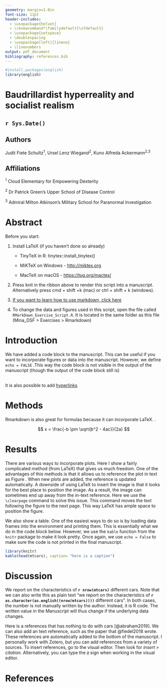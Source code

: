 ```yaml
---
geometry: margin=1.0in
font-size: 11pt
header-includes:
  - \usepackage{helvet}
  - \renewcommand*\familydefault{\sfdefault}
  - \usepackage{setspace}
  - \doublespacing
  - \usepackage[left]{lineno}
  - \linenumbers
output: pdf_document
bibliography: references.bib
---
```


```r
#install.packages(english)
library(english)
```

# Baudrillardist hyperreality and socialist realism

## `r Sys.Date()`

\vspace{10mm}

## Authors

Judit Fiete Schultz^1^, Ursel Lenz Wiegand^2^, Kuno Alfreda Ackermann^2,3^

\vspace{10mm}

## Affiliations

^1^ Cloud Elementary for Empowering Dexterity

^2^ Dr Patrick Green's Upper School of Disease Control

^3^ Admiral Milton Atkinson's Military School for Paranormal Investigation

\vspace{10mm}

# Abstract

Before you start:

1)  Install LaTeX (if you haven't done so already)

    -   TinyTeX in R: tinytex::install_tinytex()

    -   MiKTeX on Windows - [http://miktex.org](http://miktex.org/ "http://miktex.org")

    -   MacTeX on macOS - <https://tug.org/mactex/>

2)  Press knit in the ribbon above to render this script into a manuscript. Alternatively press cmd + shift +k (mac) or ctrl + shift + k (windows).

3)  [If you want to learn how to use markdown, click here](https://www.markdownguide.org/basic-syntax/)

4)  To change the data and figures used in this script, open the file called `RMarkDown_Exercise_Script.R`. It is located in the same folder as this file (Mina_DSF \> Exercises \> Rmarkdown)

\newpage

# Introduction

We have added a code block to the manuscript. This can be useful if you want to incorporate figures or data into the manuscript. However, we define `echo = FALSE` .This way the code block is not visible in the output of the manuscript (though the output of the code block still is)

<br> It is also possible to add [hyperlinks](http://www.coveredbridgesociety.org/)

# Methods

Rmarkdown is also great for formulas because it can incorporate LaTeX. \textcolor{red}{Using LaTeX also allows us to change various layout features, such as text colour}.

$$
x = \frac{-b \pm \sqrt{b^2 - 4ac}}{2a}
$$

# Results

There are various ways to incorporate plots. Here I show a fairly complicated method (from LaTeX) that gives us much freedom. One of the advantages of this methods is that it allows us to reference the plot in text as Figure \ref{fig:scatterplot}. When new plots are added, the reference is updated automatically. A downside of using LaTeX to insert the image is that it looks for the best place to position the image. As a result, the image can sometimes end up away from the in-text reference. Here we use the `\clearpage` command to solve this issue. This command moves the text following the figure to the next page. This way LaTeX has ample space to position the figure.

```{=tex}
\begin{figure}[h]
  \centering
  \graphicspath{{/Users/au572919/Research/NMBU/MINA_DSF}}
  {\includegraphics[width=15cm]{./Exercises/RMarkdown/Figure1.png}}
  \caption{Here is a plot}
  \label{fig:scatterplot}
\end{figure}
```
\clearpage

We also show a table. One of the easiest ways to do so is by loading data frames into the environment and printing them. This is essentially what we do in the code block below. However, we use the `kable` function from the `knitr` package to make it look pretty. Once again, we use `echo = False` to make sure the code is not printed in the final manuscript.

```r
library(knitr)
kable(head(mtcars), caption= "here is a caption")

```

# Discussion

We report on the characteristics of **`r nrow(mtcars)`** different cars. Note that we can also write this as plain text "we report on the characteristics of **`r as.character(as.english((nrow(mtcars))))`** different cars". In both cases, the number is not manually written by the author. Instead, it is R code. The written value in the Manuscript will thus change if the underlying data changes.

Here is a references that has nothing to do with cars [@abraham2019]. We can also add an text reference, such as the paper that @fiedel2018 wrote. These references are automatically added to the bottom of the manuscript. I personally work with Zotero, but you can add references from a variety of sources. To insert references, go to the visual editor. Then look for *insert* \> *citation.* Alternatively, you can type the `@` sign when working in the visual editor.

# References {#references .unnumbered}
